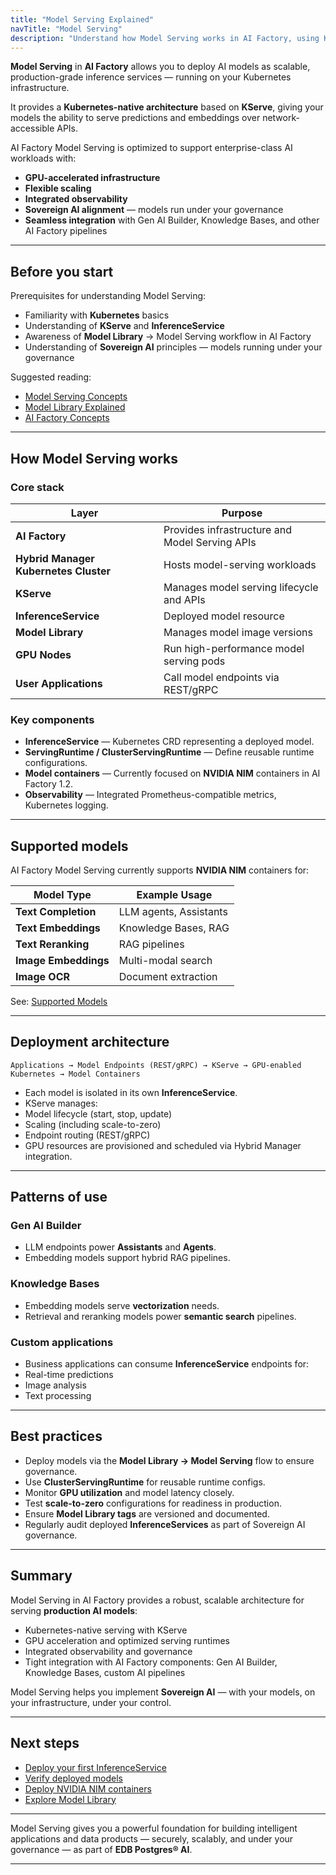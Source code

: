 ```yaml
---
title: "Model Serving Explained"
navTitle: "Model Serving"
description: "Understand how Model Serving works in AI Factory, using KServe to provide scalable, production-ready model inference."
---
```



**Model Serving** in **AI Factory** allows you to deploy AI models as scalable, production-grade inference services — running on your Kubernetes infrastructure.

It provides a **Kubernetes-native architecture** based on **KServe**, giving your models the ability to serve predictions and embeddings over network-accessible APIs.

AI Factory Model Serving is optimized to support enterprise-class AI workloads with:

- **GPU-accelerated infrastructure**
- **Flexible scaling**
- **Integrated observability**
- **Sovereign AI alignment** — models run under your governance
- **Seamless integration** with Gen AI Builder, Knowledge Bases, and other AI Factory pipelines

---

## Before you start

Prerequisites for understanding Model Serving:

- Familiarity with **Kubernetes** basics
- Understanding of **KServe** and **InferenceService**
- Awareness of **Model Library** → Model Serving workflow in AI Factory
- Understanding of **Sovereign AI** principles — models running under your governance

Suggested reading:

- [Model Serving Concepts](model-serving-concepts)
- [Model Library Explained](model-library-explained)
- [AI Factory Concepts](ai-factory-concepts)

---

## How Model Serving works

### Core stack

| Layer | Purpose |
|-------|---------|
| **AI Factory** | Provides infrastructure and Model Serving APIs |
| **Hybrid Manager Kubernetes Cluster** | Hosts model-serving workloads |
| **KServe** | Manages model serving lifecycle and APIs |
| **InferenceService** | Deployed model resource |
| **Model Library** | Manages model image versions |
| **GPU Nodes** | Run high-performance model serving pods |
| **User Applications** | Call model endpoints via REST/gRPC |

### Key components

- **InferenceService** — Kubernetes CRD representing a deployed model.
- **ServingRuntime / ClusterServingRuntime** — Define reusable runtime configurations.
- **Model containers** — Currently focused on **NVIDIA NIM** containers in AI Factory 1.2.
- **Observability** — Integrated Prometheus-compatible metrics, Kubernetes logging.

---

## Supported models

AI Factory Model Serving currently supports **NVIDIA NIM** containers for:

| Model Type | Example Usage |
|------------|---------------|
| **Text Completion** | LLM agents, Assistants |
| **Text Embeddings** | Knowledge Bases, RAG |
| **Text Reranking** | RAG pipelines |
| **Image Embeddings** | Multi-modal search |
| **Image OCR** | Document extraction |

See: [Supported Models](../../../ai-factory/pipeline/models/supported-models/)

---

## Deployment architecture

```Applications → Model Endpoints (REST/gRPC) → KServe → GPU-enabled Kubernetes → Model Containers```

- Each model is isolated in its own **InferenceService**.
- KServe manages:
- Model lifecycle (start, stop, update)
- Scaling (including scale-to-zero)
- Endpoint routing (REST/gRPC)
- GPU resources are provisioned and scheduled via Hybrid Manager integration.

---

## Patterns of use

### Gen AI Builder

- LLM endpoints power **Assistants** and **Agents**.
- Embedding models support hybrid RAG pipelines.

### Knowledge Bases

- Embedding models serve **vectorization** needs.
- Retrieval and reranking models power **semantic search** pipelines.

### Custom applications

- Business applications can consume **InferenceService** endpoints for:
- Real-time predictions
- Image analysis
- Text processing

---

## Best practices

- Deploy models via the **Model Library → Model Serving** flow to ensure governance.
- Use **ClusterServingRuntime** for reusable runtime configs.
- Monitor **GPU utilization** and model latency closely.
- Test **scale-to-zero** configurations for readiness in production.
- Ensure **Model Library tags** are versioned and documented.
- Regularly audit deployed **InferenceServices** as part of Sovereign AI governance.

---

## Summary

Model Serving in AI Factory provides a robust, scalable architecture for serving **production AI models**:

* Kubernetes-native serving with KServe
* GPU acceleration and optimized serving runtimes
* Integrated observability and governance
* Tight integration with AI Factory components: Gen AI Builder, Knowledge Bases, custom AI pipelines

Model Serving helps you implement **Sovereign AI** — with your models, on your infrastructure, under your control.

---

## Next steps

- [Deploy your first InferenceService](edb-postgres-ai/ai-factory/learn/how-to/model-serving/create-inferenceservice)
- [Verify deployed models](edb-postgres-ai/hybrid-manager/learn/how-to/ai-factory/verify-models)
- [Deploy NVIDIA NIM containers](edb-postgres-ai/ai-factory/learn/how-to/model-serving/deploy-nim-container)
- [Explore Model Library](model-library-explained)

---

Model Serving gives you a powerful foundation for building intelligent applications and data products — securely, scalably, and under your governance — as part of **EDB Postgres® AI**.

---
